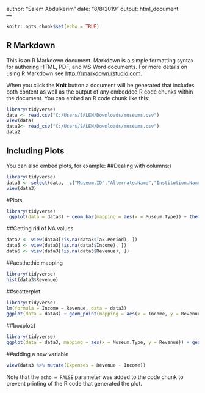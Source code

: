 author: "Salem Abdulkerim"
date: "8/8/2019"
output: html_document   
---

```r
knitr::opts_chunk$set(echo = TRUE)
```

## R Markdown

This is an R Markdown document. Markdown is a simple formatting syntax for authoring HTML, PDF, and MS Word documents. For more details on using R Markdown see <http://rmarkdown.rstudio.com>.

When you click the **Knit** button a document will be generated that includes both content as well as the output of any embedded R code chunks within the document. You can embed an R code chunk like this:

```r
library(tidyverse)
data <- read.csv("C:/Users/SALEM/Downloads/museums.csv")
view(data)
data2<- read_csv("C:/Users/SALEM/Downloads/museums.csv")
data2
```

## Including Plots

You can also embed plots, for example:
##Dealing with columns:)
```r
library(tidyverse)
data3 <- select(data, -c("Museum.ID","Alternate.Name","Institution.Name","Legal.Name","Street.Address..Administrative.Location.","State..Administrative.Location.","Zip.Code..Administrative.Location.","Street.Address..Physical.Location.","Phone.Number","Latitude","Longitude","Locale.Code..NCES.","County.Code..FIPS.","State.Code..FIPS.","Region.Code..AAM.","Employer.ID.Number", "City..Administrative.Location.", "City..Physical.Location.", "State..Physical.Location.", "Zip.Code..Physical.Location.", "City..Physical.Location.", "State..Physical.Location."))
view(data3)
```

#Plots
```r
library(tidyverse)
 ggplot(data = data3) + geom_bar(mapping = aes(x = Museum.Type)) + theme(axis.text.x = element_text(angle = 90,size = 5))
```
##Getting rid of NA values
```r
data2 <- view(data3[!is.na(data3$Tax.Period), ])
data5 <- view(data3[!is.na(data3$Income), ])
data6 <- view(data3[!is.na(data3$Revenue), ])
```

##aesthethic mapping
```r
library(tidyverse)
hist(data3$Revenue)
```
##scatterplot
```r
library(tidyverse)
lm(formula = Income ~ Revenue, data = data3)
ggplot(data = data3) + geom_point(mapping = aes(x = Income, y = Revenue, color = "red")) + geom_abline(intercept = -6.198e+07, slope = 8.197e+00, color = "black", size = 2)
```

##boxplot:)
```r
library(tidyverse)
ggplot(data = data3, mapping = aes(x = Museum.Type, y = Revenue)) + geom_boxplot() + theme(axis.text.x = element_text(angle = 90,size = 5))
```
##adding a new variable
```r
view(data3 %>% mutate(Expenses = Revenue - Income))
```
Note that the `echo = FALSE` parameter was added to the code chunk to prevent printing of the R code that generated the plot.

